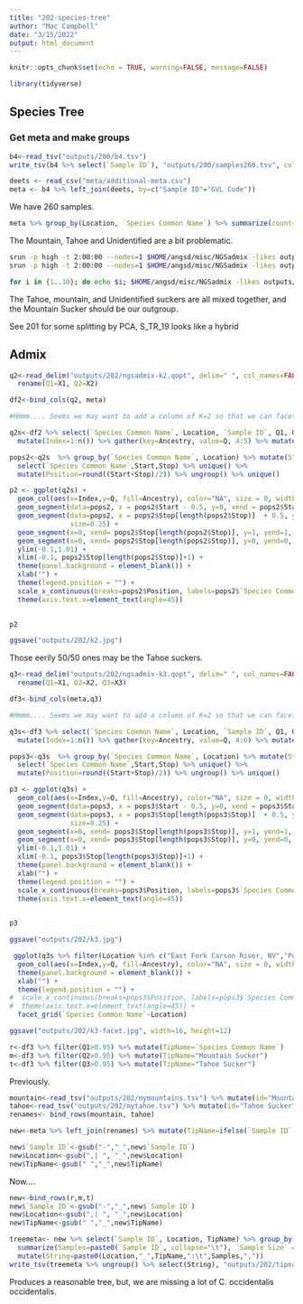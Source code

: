 ```yaml
---
title: "202-species-tree"
author: "Mac Campbell"
date: "3/15/2022"
output: html_document
---
```


```r
knitr::opts_chunk$set(echo = TRUE, warning=FALSE, message=FALSE)
```

```r
library(tidyverse)
```

## Species Tree

### Get meta and make groups

```r
b4<-read_tsv("outputs/200/b4.tsv")
write_tsv(b4 %>% select(`Sample ID`), "outputs/200/samples260.tsv", col_names = FALSE)
```

```r
deets <- read_csv("meta/additional-meta.csv")
meta <- b4 %>% left_join(deets, by=c("Sample ID"="GVL Code"))
```

We have 260 samples. 

```r
meta %>% group_by(Location, `Species Common Name`) %>% summarize(count=n())
```
The Mountain, Tahoe and Unidentified are a bit problematic.

```sh
srun -p high -t 2:00:00 --nodes=1 $HOME/angsd/misc/NGSadmix -likes outputs/200/test260.beagle.gz -K 2 -o outputs/202/ngsadmix-k2 -P 1
srun -p high -t 2:00:00 --nodes=1 $HOME/angsd/misc/NGSadmix -likes outputs/200/test260.beagle.gz -K 3 -o outputs/202/ngsadmix-k3 -P 1

for i in {1..10}; do echo $i; $HOME/angsd/misc/NGSadmix -likes outputs/200/test260.beagle.gz -K $i -o outputs/202/ngsadmix-k$i -P 3; done;
```

The Tahoe, mountain, and Unidentified suckers are all mixed together, and the Mountain Sucker should be our outgroup.

See 201 for some splitting by PCA, S_TR_19 looks like a hybrid


## Admix
```r
q2<-read_delim("outputs/202/ngsadmix-k2.qopt", delim=" ", col_names=FALSE) %>% select(X1, X2) %>%
  rename(Q1=X1, Q2=X2)

df2<-bind_cols(q2, meta)            

#Hmmm.... Seems we may want to add a column of K=2 so that we can facet later. But we may need to plot separately so that we can all the colors lined up using ggarrange

q2s<-df2 %>% select(`Species Common Name`, Location, `Sample ID`, Q1, Q2) %>% arrange(`Species Common Name`, Location) %>%
  mutate(Index=1:n()) %>% gather(key=Ancestry, value=Q, 4:5) %>% mutate(K=2)

pops2<-q2s  %>% group_by(`Species Common Name`, Location) %>% mutate(Start=min(Index), Stop=max(Index)) %>% 
  select(`Species Common Name`,Start,Stop) %>% unique() %>% 
  mutate(Position=round((Start+Stop)/2)) %>% ungroup() %>% unique()
```


```r
p2 <- ggplot(q2s) + 
  geom_col(aes(x=Index,y=Q, fill=Ancestry), color="NA", size = 0, width = 1) +
  geom_segment(data=pops2, x = pops2$Start - 0.5, y=0, xend = pops2$Start-0.5, yend=1, alpha=0.9, size=0.25) +
  geom_segment(data=pops2, x = pops2$Stop[length(pops2$Stop)]  + 0.5, y=0, xend= pops2$Stop[length(pops2$Stop)] + 0.5, yend=1,  alpha=0.9,
               size=0.25) +
  geom_segment(x=0, xend= pops2$Stop[length(pops2$Stop)], y=1, yend=1, alpha=0.9, size=0.25) +
  geom_segment(x=0, xend= pops2$Stop[length(pops2$Stop)], y=0, yend=0, alpha=0.9, size=0.25) +
  ylim(-0.1,1.01) +
  xlim(-0.1, pops2$Stop[length(pops2$Stop)]+1) +
  theme(panel.background = element_blank()) +
  xlab("") +
  theme(legend.position = "") +
  scale_x_continuous(breaks=pops2$Position, labels=pops2$`Species Common Name`) +
  theme(axis.text.x=element_text(angle=45))

  
p2

ggsave("outputs/202/k2.jpg")
```

Those eerily 50/50 ones may be the Tahoe suckers.

```r
q3<-read_delim("outputs/202/ngsadmix-k3.qopt", delim=" ", col_names=FALSE) %>% select(X1, X2, X3) %>%
  rename(Q1=X1, Q2=X2, Q3=X3)

df3<-bind_cols(meta,q3)            

#Hmmm.... Seems we may want to add a column of K=2 so that we can facet later. But we may need to plot separately so that we can all the colors lined up using ggarrange

q3s<-df3 %>% select(`Species Common Name`, Location, `Sample ID`, Q1, Q2, Q3) %>% arrange(`Species Common Name`, Location) %>%
  mutate(Index=1:n()) %>% gather(key=Ancestry, value=Q, 4:6) %>% mutate(K=3)

pops3<-q3s  %>% group_by(`Species Common Name`, Location) %>% mutate(Start=min(Index), Stop=max(Index)) %>% 
  select(`Species Common Name`,Start,Stop) %>% unique() %>% 
  mutate(Position=round((Start+Stop)/2)) %>% ungroup() %>% unique()
```


```r
p3 <- ggplot(q3s) + 
  geom_col(aes(x=Index,y=Q, fill=Ancestry), color="NA", size = 0, width = 1) +
  geom_segment(data=pops3, x = pops3$Start - 0.5, y=0, xend = pops3$Start-0.5, yend=1, alpha=0.9, size=0.25) +
  geom_segment(data=pops3, x = pops3$Stop[length(pops3$Stop)]  + 0.5, y=0, xend= pops3$Stop[length(pops3$Stop)] + 0.5, yend=1,  alpha=0.9,
               size=0.25) +
  geom_segment(x=0, xend= pops3$Stop[length(pops3$Stop)], y=1, yend=1, alpha=0.9, size=0.25) +
  geom_segment(x=0, xend= pops3$Stop[length(pops3$Stop)], y=0, yend=0, alpha=0.9, size=0.25) +
  ylim(-0.1,1.01) +
  xlim(-0.1, pops3$Stop[length(pops3$Stop)]+1) +
  theme(panel.background = element_blank()) +
  xlab("") +
  theme(legend.position = "") +
  scale_x_continuous(breaks=pops3$Position, labels=pops3$`Species Common Name`) +
  theme(axis.text.x=element_text(angle=45))

  
p3

ggsave("outputs/202/k3.jpg")
```
```r
 ggplot(q3s %>% filter(Location %in% c("East Fork Carson River, NV","Poore Creek, CA","Truckee River, NV"))) + 
  geom_col(aes(x=Index,y=Q, fill=Ancestry), color="NA", size = 0, width = 1) +
  theme(panel.background = element_blank()) +
  xlab("") +
  theme(legend.position = "") +
#  scale_x_continuous(breaks=pops3$Position, labels=pops3$`Species Common Name`) +
#  theme(axis.text.x=element_text(angle=45)) +
  facet_grid(`Species Common Name`~Location)

ggsave("outputs/202/k3-facet.jpg", width=16, height=12)

```



```r
r<-df3 %>% filter(Q1>0.95) %>% mutate(TipName=`Species Common Name`)
m<-df3 %>% filter(Q2>0.95) %>% mutate(TipName="Mountain Sucker")
t<-df3 %>% filter(Q3>0.95) %>% mutate(TipName="Tahoe Sucker")


```

Previously.
```r
mountain<-read_tsv("outputs/202/mymountains.tsv") %>% mutate(id="Mountain Sucker") %>% rename(`Sample ID`=sample)
tahoe<-read_tsv("outputs/202/mytahoe.tsv") %>% mutate(id="Tahoe Sucker") %>% rename(`Sample ID`=sample)
renames<- bind_rows(mountain, tahoe)

new<-meta %>% left_join(renames) %>% mutate(TipName=ifelse(`Sample ID` %in% renames$`Sample ID`, id, `Species Common Name`)) %>% filter(`Sample ID` != "S_TR_19" )

new$`Sample ID`<-gsub("-","_",new$`Sample ID`)
new$Location<-gsub(",| ", "_",new$Location)
new$TipName<-gsub(" ","_",new$TipName)
```


Now....
```r
new<-bind_rows(r,m,t)
new$`Sample ID`<-gsub("-","_",new$`Sample ID`)
new$Location<-gsub(",| ", "_",new$Location)
new$TipName<-gsub(" ","_",new$TipName)
```


```r
treemeta<- new %>% select(`Sample ID`, Location, TipName) %>% group_by(Location, TipName) %>%  
  summarize(Samples=paste0(`Sample ID`, collapse="\t"), `Sample Size` =n()) %>%
  mutate(String=paste0(Location,"_",TipName,":\t",Samples,","))
write_tsv(treemeta %>% ungroup() %>% select(String), "outputs/202/tipnames.txt")
```

Produces a reasonable tree, but, we are missing a lot of C. occidentalis occidentalis.


